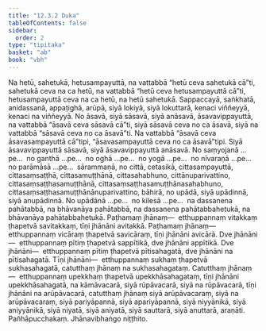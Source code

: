 ```yaml
---
title: "12.3.2 Duka"
tableOfContents: false
sidebar:
  order: 2
type: "tipitaka"
basket: "ab"
book: "vbh"
---
```



<DynamicBreadcrumb />

<Division number="641" book="vbh" bookNo="30" page="282">

<Paragraph number="1929" book="vbh">
Na hetū, sahetukā, hetusampayuttā, na vattabbā “hetū ceva sahetukā cā”ti, sahetukā ceva na ca hetū, na vattabbā “hetū ceva hetusampayuttā cā”ti, hetusampayuttā ceva na ca hetū, na hetū sahetukā.
</Paragraph>

<Paragraph number="1930" book="vbh">
Sappaccayā, saṅkhatā, anidassanā, appaṭighā, arūpā, siyā lokiyā, siyā lokuttarā, kenaci viññeyyā, kenaci na viññeyyā.
</Paragraph>

<Paragraph number="1931" book="vbh">
No āsavā, siyā sāsavā, siyā anāsavā, āsavavippayuttā, na vattabbā “āsavā ceva sāsavā cā”ti, siyā sāsavā ceva no ca āsavā, siyā na vattabbā “sāsavā ceva no ca āsavā”ti. Na vattabbā “āsavā ceva āsavasampayuttā cā”tipi, “āsavasampayuttā ceva no ca āsavā”tipi. Siyā āsavavippayuttā sāsavā, siyā āsavavippayuttā anāsavā.
</Paragraph>

<Paragraph number="1932" book="vbh">
No saṃyojanā …pe…  no ganthā …pe…  no oghā …pe…  no yogā …pe…  no nīvaraṇā …pe…  no parāmāsā …pe…  sārammaṇā, no cittā, cetasikā, cittasampayuttā, cittasaṃsaṭṭhā, cittasamuṭṭhānā, cittasahabhuno, cittānuparivattino, cittasaṃsaṭṭhasamuṭṭhānā, cittasaṃsaṭṭhasamuṭṭhānasahabhuno, cittasaṃsaṭṭhasamuṭṭhānānuparivattino, bāhirā, no upādā, siyā upādinnā, siyā anupādinnā.
</Paragraph>

<Paragraph number="1933" book="vbh">
No upādānā …pe…  no kilesā …pe…  na dassanena pahātabbā, na bhāvanāya pahātabbā, na dassanena pahātabbahetukā, na bhāvanāya pahātabbahetukā. Paṭhamaṃ jhānaṃ—  etthuppannaṃ vitakkaṃ ṭhapetvā savitakkaṃ, tīṇi jhānāni avitakkā. Paṭhamaṃ jhānaṃ—  etthuppannaṃ vicāraṃ ṭhapetvā savicāraṃ, tīṇi jhānāni avicārā. Dve jhānāni—  etthuppannaṃ pītiṃ ṭhapetvā sappītikā, dve jhānāni appītikā. Dve jhānāni—  etthuppannaṃ pītiṃ ṭhapetvā pītisahagatā, dve jhānāni na pītisahagatā. Tīṇi jhānāni—  etthuppannaṃ sukhaṃ ṭhapetvā sukhasahagatā, catutthaṃ jhānaṃ na sukhasahagataṃ. Catutthaṃ jhānaṃ—  etthuppannaṃ upekkhaṃ ṭhapetvā upekkhāsahagataṃ, tīṇi jhānāni upekkhāsahagatā, na kāmāvacarā, siyā rūpāvacarā, siyā na rūpāvacarā, tīṇi jhānāni na arūpāvacarā, catutthaṃ jhānaṃ siyā arūpāvacaraṃ, siyā na arūpāvacaraṃ, siyā pariyāpannā, siyā apariyāpannā, siyā niyyānikā, siyā aniyyānikā, siyā niyatā, siyā aniyatā, siyā sauttarā, siyā anuttarā, araṇāti.

</Paragraph>
</Division>

<Paragraph number="1934" type="center" book="vbh">
Pañhāpucchakaṃ.



</Paragraph>

<Paragraph number="1935" type="center" book="vbh">
Jhānavibhaṅgo niṭṭhito.
</Paragraph>